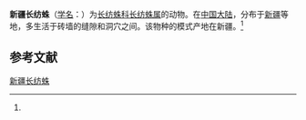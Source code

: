 {{Speciesbox
| name = 新疆长纺蛛
| status = 
| status_system = 
| image = 
| genus = Hersilia
| species = xinjiangensis
| authority = (Liang et Wang, 1989)<ref name='id12908'>{{cite web| url =http://www.bioinfo.cn/db05/BjdwSpecies.php?action=view&id=12908| title =新疆长纺蛛| work =《中国动物物种编目数据库》| publisher =中国科学院微生物研究所| author =中国科学院动物研究所| accessdate =2009-04-28| deadurl =yes| archiveurl =https://web.archive.org/web/20160305062052/http://www.bioinfo.cn/db05/BjdwSpecies.php?action=view&id=12908| archivedate =2016-03-05}}</ref>
}}

'''新疆长纺蛛'''（[[学名|学名]]：{{lang|la|''Hersilia xinjiangensis''}}）为[[长纺蛛科|长纺蛛科]][[长纺蛛属|长纺蛛属]]的动物。在[[中国大陆|中国大陆]]，分布于[[新疆|新疆]]等地，多生活于砖墙的缝隙和洞穴之间。该物种的模式产地在新疆。<ref name='id12908'/>

== 参考文献 ==
{{reflist}}

{{Wikispecies|Hersilia xinjiangensis}}
{{Taxonbar|from=Q2696080}}

[[Category:长纺蛛属|新疆长纺蛛]]


{{蜘蛛小作品}}